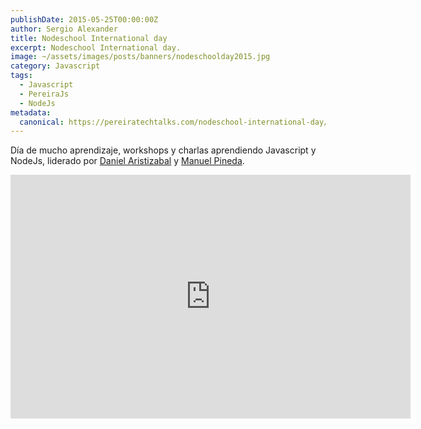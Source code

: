 ```yaml
---
publishDate: 2015-05-25T00:00:00Z
author: Sergio Alexander
title: Nodeschool International day
excerpt: Nodeschool International day.
image: ~/assets/images/posts/banners/nodeschoolday2015.jpg
category: Javascript
tags:
  - Javascript
  - PereiraJs
  - NodeJs
metadata:
  canonical: https://pereiratechtalks.com/nodeschool-international-day/
---
```


Día de mucho aprendizaje, workshops y charlas aprendiendo Javascript y NodeJs, liderado por [Daniel Aristizabal](https://twitter.com/cronopio2) y [Manuel Pineda](https://twitter.com/pin3da_).

<iframe title="Nodeschool International day 2015" class="youtube-player" type="text/html" 
width="640" height="390" src="https://www.youtube.com/embed/c6-8KkAi6Yg"
frameborder="0" allowFullScreen></iframe>